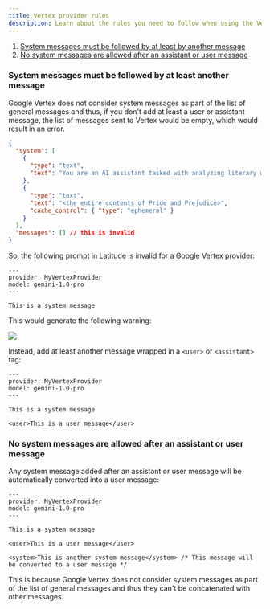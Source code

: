 ```yaml
---
title: Vertex provider rules
description: Learn about the rules you need to follow when using the Vertex provider in Latitude.
---
```


1. [System messages must be followed by at least by another message](#rule-1-not-only-system-messages)
2. [No system messages are allowed after an assistant or user message](#rule-2-no-system-messages-after-assistant-or-user-messages)

### System messages must be followed by at least another message

Google Vertex does not consider system messages as part of the list of general messages and thus, if you don't add at least a user or assistant message, the list of messages sent to Vertex would be empty, which would result in an error.

```json
{
  "system": [
    {
      "type": "text",
      "text": "You are an AI assistant tasked with analyzing literary works. Your goal is to provide insightful commentary on themes, characters, and writing style.\n"
    },
    {
      "type": "text",
      "text": "<the entire contents of Pride and Prejudice>",
      "cache_control": { "type": "ephemeral" }
    }
  ],
  "messages": [] // this is invalid
}
```

So, the following prompt in Latitude is invalid for a Google Vertex provider:

```
---
provider: MyVertexProvider
model: gemini-1.0-pro
---

This is a system message
```

This would generate the following warning:

![](/assets/provider_rules_1.png)

Instead, add at least another message wrapped in a `<user>` or `<assistant>` tag:

```
---
provider: MyVertexProvider
model: gemini-1.0-pro
---

This is a system message

<user>This is a user message</user>
```

### No system messages are allowed after an assistant or user message

Any system message added after an assistant or user message will be automatically converted into a user message:

```
---
provider: MyVertexProvider
model: gemini-1.0-pro
---

This is a system message

<user>This is a user message</user>

<system>This is another system message</system> /* This message will be converted to a user message */
```

This is because Google Vertex does not consider system messages as part of the list of general messages and thus they can't be concatenated with other messages.
